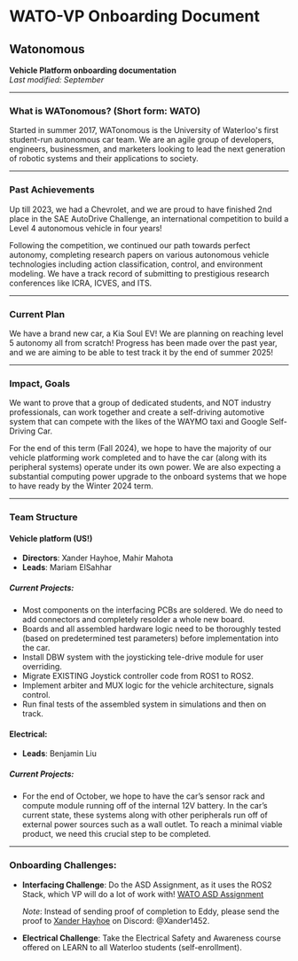 # WATO-VP Onboarding Document

## Watonomous

**Vehicle Platform onboarding documentation**  
_Last modified: September_

---

### What is WATonomous? (Short form: WATO)

Started in summer 2017, WATonomous is the University of Waterloo's first student-run autonomous car team. We are an agile group of developers, engineers, businessmen, and marketers looking to lead the next generation of robotic systems and their applications to society.

---

### Past Achievements

Up till 2023, we had a Chevrolet, and we are proud to have finished 2nd place in the SAE AutoDrive Challenge, an international competition to build a Level 4 autonomous vehicle in four years!

Following the competition, we continued our path towards perfect autonomy, completing research papers on various autonomous vehicle technologies including action classification, control, and environment modeling. We have a track record of submitting to prestigious research conferences like ICRA, ICVES, and ITS.

---

### Current Plan

We have a brand new car, a Kia Soul EV! We are planning on reaching level 5 autonomy all from scratch! Progress has been made over the past year, and we are aiming to be able to test track it by the end of summer 2025!

---

### Impact, Goals

We want to prove that a group of dedicated students, and NOT industry professionals, can work together and create a self-driving automotive system that can compete with the likes of the WAYMO taxi and Google Self-Driving Car.

For the end of this term (Fall 2024), we hope to have the majority of our vehicle platforming work completed and to have the car (along with its peripheral systems) operate under its own power. We are also expecting a substantial computing power upgrade to the onboard systems that we hope to have ready by the Winter 2024 term.

---

### Team Structure

#### Vehicle platform (US!)

- **Directors**: Xander Hayhoe, Mahir Mahota
- **Leads**: Mariam ElSahhar

##### Current Projects:

- Most components on the interfacing PCBs are soldered. We do need to add connectors and completely resolder a whole new board.
- Boards and all assembled hardware logic need to be thoroughly tested (based on predetermined test parameters) before implementation into the car.
- Install DBW system with the joysticking tele-drive module for user overriding.
- Migrate EXISTING Joystick controller code from ROS1 to ROS2.
- Implement arbiter and MUX logic for the vehicle architecture, signals control.
- Run final tests of the assembled system in simulations and then on track.

#### Electrical:

- **Leads**: Benjamin Liu

##### Current Projects:

- For the end of October, we hope to have the car’s sensor rack and compute module running off of the internal 12V battery. In the car’s current state, these systems along with other peripherals run off of external power sources such as a wall outlet. To reach a minimal viable product, we need this crucial step to be completed.

---

### Onboarding Challenges:

- **Interfacing Challenge**: Do the ASD Assignment, as it uses the ROS2 Stack, which VP will do a lot of work with! [WATO ASD Assignment](https://docs.google.com/document/d/1AO1wNM4qa_GpoK7cK_W0Uw-AMHI5p-IsOJXWxOdIJB4/edit#heading=h.s0i0mec3io06)

  _Note_: Instead of sending proof of completion to Eddy, please send the proof to [Xander Hayhoe](mailto:amwhayho@watonomous.ca) on Discord: @Xander1452.

- **Electrical Challenge**: Take the Electrical Safety and Awareness course offered on LEARN to all Waterloo students (self-enrollment).
